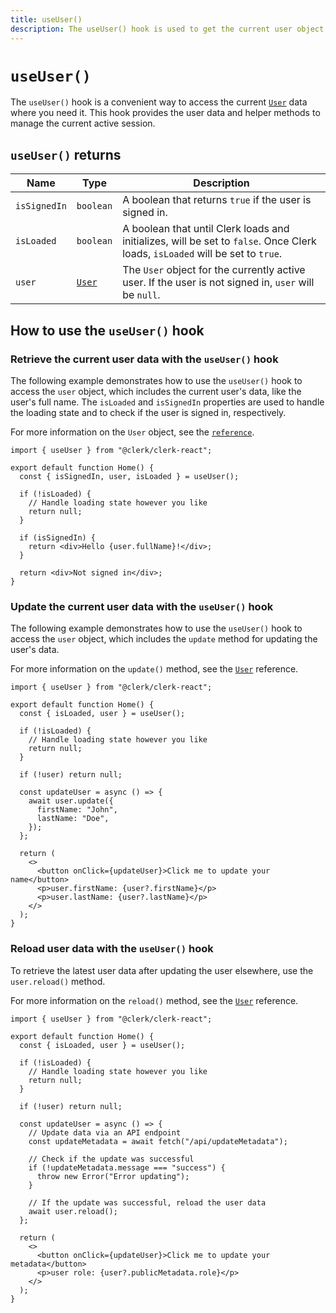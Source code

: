 ```yaml
---
title: useUser()
description: The useUser() hook is used to get the current user object and to update the user's data on the client side.
---
```


# `useUser()`

The `useUser()` hook is a convenient way to access the current [`User`](/docs/references/javascript/user/user) data where you need it. This hook provides the user data and helper methods to manage the current active session.

## `useUser()` returns

| Name | Type | Description |
| --- | --- | --- |
| `isSignedIn` | `boolean` | A boolean that returns `true` if the user is signed in. |
| `isLoaded` | `boolean` | A boolean that until Clerk loads and initializes, will be set to `false`. Once Clerk loads, `isLoaded` will be set to `true`. |
| `user` | [`User`](/docs/references/javascript/user/user) | The `User` object for the currently active user. If the user is not signed in, `user` will be `null`. |

## How to use the `useUser()` hook

### Retrieve the current user data with the `useUser()` hook

The following example demonstrates how to use the `useUser()` hook to access the `user` object, which includes the current user's data, like the user's full name. The `isLoaded` and `isSignedIn` properties are used to handle the loading state and to check if the user is signed in, respectively.

For more information on the `User` object, see the [`reference`](/docs/references/javascript/user/user).

```tsx filename="home.tsx"
import { useUser } from "@clerk/clerk-react";

export default function Home() {
  const { isSignedIn, user, isLoaded } = useUser();

  if (!isLoaded) {
    // Handle loading state however you like
    return null;
  }

  if (isSignedIn) {
    return <div>Hello {user.fullName}!</div>;
  }

  return <div>Not signed in</div>;
}
```

### Update the current user data with the `useUser()` hook

The following example demonstrates how to use the `useUser()` hook to access the `user` object, which includes the `update` method for updating the user's data.

For more information on the `update()` method, see the [`User`](/docs/references/javascript/user/user#update) reference.

```tsx filename="home.tsx"
import { useUser } from "@clerk/clerk-react";

export default function Home() {
  const { isLoaded, user } = useUser();

  if (!isLoaded) {
    // Handle loading state however you like
    return null;
  }

  if (!user) return null;

  const updateUser = async () => {
    await user.update({
      firstName: "John",
      lastName: "Doe",
    });
  };

  return (
    <>
      <button onClick={updateUser}>Click me to update your name</button>
      <p>user.firstName: {user?.firstName}</p>
      <p>user.lastName: {user?.lastName}</p>
    </>
  );
}
```

### Reload user data with the `useUser()` hook

To retrieve the latest user data after updating the user elsewhere, use the `user.reload()` method.

For more information on the `reload()` method, see the [`User`](/docs/references/javascript/user/user#reload) reference.

```tsx filename="home.tsx"
import { useUser } from "@clerk/clerk-react";

export default function Home() {
  const { isLoaded, user } = useUser();

  if (!isLoaded) {
    // Handle loading state however you like
    return null;
  }

  if (!user) return null;

  const updateUser = async () => {
    // Update data via an API endpoint
    const updateMetadata = await fetch("/api/updateMetadata");

    // Check if the update was successful
    if (!updateMetadata.message === "success") {
      throw new Error("Error updating");
    }

    // If the update was successful, reload the user data
    await user.reload();
  };

  return (
    <>
      <button onClick={updateUser}>Click me to update your metadata</button>
      <p>user role: {user?.publicMetadata.role}</p>
    </>
  );
}
```
